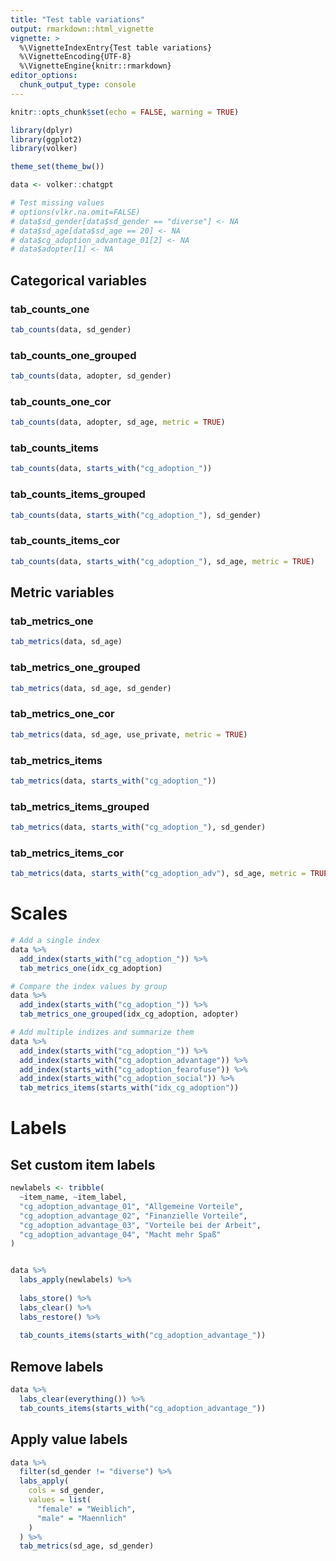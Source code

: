 ```yaml
---
title: "Test table variations"
output: rmarkdown::html_vignette
vignette: >
  %\VignetteIndexEntry{Test table variations}
  %\VignetteEncoding{UTF-8}
  %\VignetteEngine{knitr::rmarkdown}
editor_options: 
  chunk_output_type: console
---
```


```r
knitr::opts_chunk$set(echo = FALSE, warning = TRUE)

library(dplyr)
library(ggplot2)
library(volker)

theme_set(theme_bw())

data <- volker::chatgpt

# Test missing values
# options(vlkr.na.omit=FALSE)
# data$sd_gender[data$sd_gender == "diverse"] <- NA
# data$sd_age[data$sd_age == 20] <- NA
# data$cg_adoption_advantage_01[2] <- NA
# data$adopter[1] <- NA

```

## Categorical variables

### tab_counts_one
```r
tab_counts(data, sd_gender)
```

### tab_counts_one_grouped
```r
tab_counts(data, adopter, sd_gender)
```

### tab_counts_one_cor
```r
tab_counts(data, adopter, sd_age, metric = TRUE)
```

### tab_counts_items
```r
tab_counts(data, starts_with("cg_adoption_"))
```

### tab_counts_items_grouped
```r
tab_counts(data, starts_with("cg_adoption_"), sd_gender)
```

### tab_counts_items_cor
```r
tab_counts(data, starts_with("cg_adoption_"), sd_age, metric = TRUE)
```

## Metric variables

### tab_metrics_one
```r
tab_metrics(data, sd_age)
```

### tab_metrics_one_grouped
```r
tab_metrics(data, sd_age, sd_gender)
```

### tab_metrics_one_cor
```r
tab_metrics(data, sd_age, use_private, metric = TRUE)
```

### tab_metrics_items
```r
tab_metrics(data, starts_with("cg_adoption_"))
```

### tab_metrics_items_grouped
```r
tab_metrics(data, starts_with("cg_adoption_"), sd_gender)
```


### tab_metrics_items_cor
```r
tab_metrics(data, starts_with("cg_adoption_adv"), sd_age, metric = TRUE)
```

# Scales

```r
# Add a single index
data %>%
  add_index(starts_with("cg_adoption_")) %>%
  tab_metrics_one(idx_cg_adoption)

# Compare the index values by group
data %>%
  add_index(starts_with("cg_adoption_")) %>%
  tab_metrics_one_grouped(idx_cg_adoption, adopter)
```


```r
# Add multiple indizes and summarize them
data %>%
  add_index(starts_with("cg_adoption_")) %>%
  add_index(starts_with("cg_adoption_advantage")) %>%
  add_index(starts_with("cg_adoption_fearofuse")) %>%
  add_index(starts_with("cg_adoption_social")) %>%
  tab_metrics_items(starts_with("idx_cg_adoption"))
```

# Labels
## Set custom item labels

```r
newlabels <- tribble(
  ~item_name, ~item_label,
  "cg_adoption_advantage_01", "Allgemeine Vorteile",
  "cg_adoption_advantage_02", "Finanzielle Vorteile",
  "cg_adoption_advantage_03", "Vorteile bei der Arbeit",
  "cg_adoption_advantage_04", "Macht mehr Spaß"
)


data %>%
  labs_apply(newlabels) %>%
  
  labs_store() %>% 
  labs_clear() %>% 
  labs_restore() %>% 
  
  tab_counts_items(starts_with("cg_adoption_advantage_"))

```

## Remove labels

```r
data %>%
  labs_clear(everything()) %>%
  tab_counts_items(starts_with("cg_adoption_advantage_"))
```

## Apply value labels

```r

data %>%
  filter(sd_gender != "diverse") %>% 
  labs_apply(
    cols = sd_gender,
    values = list(
      "female" = "Weiblich",
      "male" = "Maennlich"
    )
  ) %>%
  tab_metrics(sd_age, sd_gender)

```



